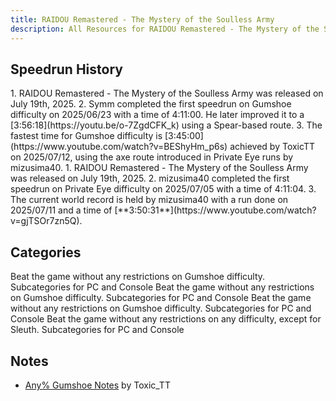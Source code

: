 ```yaml
---
title: RAIDOU Remastered - The Mystery of the Soulless Army
description: All Resources for RAIDOU Remastered - The Mystery of the Soulless Army
---
```



<DocsHero 
    content="RAIDOU Remastered - The Mystery of the Soulless Army is a remake of the first entry of the Raidou series, released in 2025 on all platforms. It updated the battle mechanics to match Raidou 2 and added some other QoL features."
    srcUrl={cover}
    alt="RAIDOU Remastered - The Mystery of the Soulless Army Cover"
/>

<LinkCard title="Leaderboards" href="https://www.speedrun.com/raidou1r" description="See all the submitted runs on Speedrun.com"/>

## Speedrun History
<Tabs>
    <TabItem label="Gumshoe">
        1. RAIDOU Remastered - The Mystery of the Soulless Army was released on July 19th, 2025.
        2. Symm completed the first speedrun on Gumshoe difficulty on 2025/06/23 with a time of 4:11:00. He later improved it to a [3:56:18](https://youtu.be/o-7ZgdCFK_k) using a Spear-based route.
        3. The fastest time for Gumshoe difficulty is [3:45:00](https://www.youtube.com/watch?v=BEShyHm_p6s) achieved by ToxicTT on 2025/07/12, using the axe route introduced in Private Eye runs by mizusima40.
    </TabItem>
    <TabItem label="Private Eye">
        1. RAIDOU Remastered - The Mystery of the Soulless Army was released on July 19th, 2025.
        2. mizusima40 completed the first speedrun on Private Eye difficulty on 2025/07/05 with a time of 4:11:04.
        3. The current world record is held by mizusima40 with a run done on 2025/07/11 and a time of [**3:50:31**](https://www.youtube.com/watch?v=gjTSOr7zn5Q).
    </TabItem>
</Tabs>

## Categories
<CardGrid>
    <Card title="Gumshoe">Beat the game without any restrictions on Gumshoe difficulty. Subcategories for PC and Console</Card>
    <Card title="Private Eye">Beat the game without any restrictions on Gumshoe difficulty. Subcategories for PC and Console</Card>
    <Card title="Truthseeker">Beat the game without any restrictions on Gumshoe difficulty. Subcategories for PC and Console</Card>
    <Card title="NG+">Beat the game without any restrictions on any difficulty, except for Sleuth. Subcategories for PC and Console</Card>
</CardGrid>

## Notes
- [Any% Gumshoe Notes](https://drive.google.com/file/d/1ADd3FbffLHRoiX_XVW79vYpRD3ZcB5zn/view?usp=sharing) by Toxic_TT
